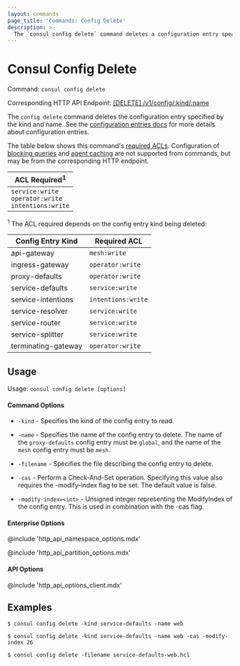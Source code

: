 ```yaml
---
layout: commands
page_title: 'Commands: Config Delete'
description: >-
  The `consul config delete` command deletes a configuration entry specified by kind and name.
---
```


# Consul Config Delete

Command: `consul config delete`

Corresponding HTTP API Endpoint: [\[DELETE\] /v1/config/:kind/:name](/consul/api-docs/config#delete-configuration)

The `config delete` command deletes the configuration entry specified by the
kind and name. See the [configuration entries docs](/consul/docs/agent/config-entries)
for more details about configuration entries.

The table below shows this command's [required ACLs](/consul/api-docs/api-structure#authentication). Configuration of
[blocking queries](/consul/api-docs/features/blocking) and [agent caching](/consul/api-docs/features/caching)
are not supported from commands, but may be from the corresponding HTTP endpoint.

| ACL Required<sup>1</sup>                                      |
| ------------------------------------------------------------- |
| `service:write`<br />`operator:write`<br />`intentions:write` |

<sup>1</sup> The ACL required depends on the config entry kind being deleted:

| Config Entry Kind   | Required ACL       |
| ------------------- | ------------------ |
| api-gateway         | `mesh:write`       |
| ingress-gateway     | `operator:write`   |
| proxy-defaults      | `operator:write`   |
| service-defaults    | `service:write`    |
| service-intentions  | `intentions:write` |
| service-resolver    | `service:write`    |
| service-router      | `service:write`    |
| service-splitter    | `service:write`    |
| terminating-gateway | `operator:write `  |

## Usage

Usage: `consul config delete [options]`

#### Command Options

- `-kind` - Specifies the kind of the config entry to read.

- `-name` - Specifies the name of the config entry to delete. The name of the
`proxy-defaults` config entry must be `global`, and the name of the `mesh`
config entry must be `mesh`.

- `-filename` - Specifies the file describing the config entry to delete.

- `-cas` - Perform a Check-And-Set operation. Specifying this value also
requires the -modify-index flag to be set. The default value is false.

- `-modify-index=<int>` - Unsigned integer representing the ModifyIndex of the
config entry. This is used in combination with the -cas flag.

#### Enterprise Options

@include 'http_api_namespace_options.mdx'

@include 'http_api_partition_options.mdx'

#### API Options

@include 'http_api_options_client.mdx'

## Examples

    $ consul config delete -kind service-defaults -name web

    $ consul config delete -kind service-defaults -name web -cas -modify-index 26

    $ consul config delete -filename service-defaults-web.hcl
